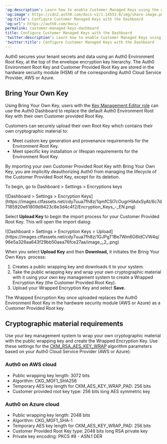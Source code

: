 ---
'og:description': Learn how to enable Customer Managed Keys using the dashboard
'og:image': https://cdn2.auth0.com/docs-v2/1.14553.0/img/share-image.png
'og:title': Configure Customer Managed Keys with the Dashboard
'og:url': https://auth0.com/docs/
permalink: customer-managed-keys-dashboard
title: Configure Customer Managed Keys with the Dashboard
'twitter:description': Learn how to enable Customer Managed Keys using the dashboard
'twitter:title': Configure Customer Managed Keys with the Dashboard
---
Auth0 secures your tenant secrets and data using an Auth0 Environment Root Key, at the top of the envelope encryption key hierarchy. The Auth0 Environment Root Key and Customer Provided Root Key are stored in the hardware security module (HSM) of the corresponding Auth0 Cloud Service Provider, AWS or Azure.

## Bring Your Own Key

Using Bring Your Own Key, users with the  [Key Management Editor role](/docs/get-started/manage-dashboard-access/add-dashboard-users) can use the <Tooltip tip="Auth0 Dashboard: Auth0's main product to configure your services." cta="View Glossary" href="/docs/glossary?term=Auth0+Dashboard">Auth0 Dashboard</Tooltip> to replace the default Auth0 Environment Root Key with their own Customer provided Root Key.

Customers can securely upload their own Root Key which contains their own cryptographic material to:

* Meet custom key generation and provenance requirements for the Environment Root Key.
* Meet specific key installation or lifespan requirements for the Environment Root Key.

<Warning>

By importing your own Customer Provided Root Key with Bring Your Own Key, you are implicitly deauthorizing Auth0 from managing the lifecycle of the Customer Provided Root Key, except for its deletion.

</Warning>

To begin, go to Dashboard > Settings > Encryptions keys

<Frame>![Dashboard > Settings > Encryption Keys](https://images.ctfassets.net/cdy7uua7fh8z/1qmfCSl7cOugrHIAdxSyAt/6c7d7185920e61809d9423c8e3d4c4f2/Encryption_Keys_-_EN.png)</Frame>

Select **Upload Key** to begin the import process for your Customer Provided Root Key. This will open the import dialog:

<Frame>![Dashboard > Settings > Encryption Keys > Upload](https://images.ctfassets.net/cdy7uua7fh8z/1GJPgT1Be7Wm6G6ldCVW4q/96e5a326aa643f29bb50aea76fce27aa/image__2_.png)</Frame>

When you select **Upload Key** and then **Download,** it initiates the Bring Your Own Keys  process:

1. Creates a public wrapping key and downloads it to your system.
2. Take the public wrapping key and wrap your own cryptographic material with it using your own key management system to create a Wrapped Encryption Key (the Customer Provided Root Key).
3. Upload your Wrapped Encryption Key and select **Save**.

<Callout icon="file-lines" color="#0EA5E9" iconType="regular">

The Wrapped Encryption Key once uploaded replaces the Auth0 Environment Root Key in the hardware security module (AWS or Azure) as a Customer Provided Root key.

</Callout>

## Cryptographic material requirements

Use your key management system to wrap your own cryptographic material with the public wrapping key and create the Wrapped Encryption Key. Use these settings for the [CKM_RSA_AES_KEY_WRAP](https://docs.oasis-open.org/pkcs11/pkcs11-curr/v2.40/cos01/pkcs11-curr-v2.40-cos01.html#_Toc408226894) algorithm parameters based on your Auth0 Cloud Service Provider (AWS or Azure):

### Auth0 on AWS cloud

* Public wrapping key length: 3072 bits
* Algorithm: CKG_MGF1_SHA256
* Temporary AES key length for CKM_AES_KEY_WRAP_PAD: 256 bits
* Customer provided root key type: 256 bits long AES symmetric key

### Auth0 on Azure cloud

* Public wrapping key length: 2048 bits
* Algorithm: CKG_MGF1_SHA-1
* Temporary AES key length for CKM_AES_KEY_WRAP_PAD: 256 bits
* Customer Provided Root Key type: 2048 bits long RSA private key
* Private key encoding: PKCS #8 - ASN.1 DER